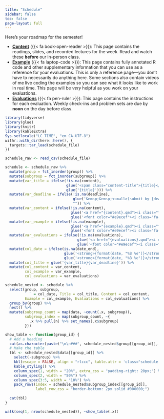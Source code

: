 ```yaml
---
title: "Schedule"
sidebar: false
toc: false
page-layout: full
---
```


::: {.schedule-page}

Here's your roadmap for the semester!

- [**Content**](/content/) ({{< fa book-open-reader >}}): This page contains the readings, slides, and recorded lectures for the week. Read and watch these **before** our in-person class.
- [**Example**](/example/) ({{< fa laptop-code >}}): This page contains fully annotated R code and other supplementary information that you can use as a reference for your evaluations. This is only a reference page—you don't have to necessarily do anything here. Some sections also contain videos of me live coding the examples so you can see what it looks like to work in real time. This page will be *very* helpful as you work on your evaluations.
- [**Evaluations**](/evaluations/) ({{< fa pen-ruler >}}): This page contains the instructions for each evaluation. Weekly check-ins and problem sets are due by **noon** on the day before class. 

```r
library(tidyverse)
library(glue)
library(knitr)
library(kableExtra)
Sys.setlocale("LC_TIME", "en_CA.UTF-8")
withr::with_dir(here::here(), {
  targets::tar_load(schedule_file)
})

schedule_raw <- read_csv(schedule_file)

schedule <- schedule_raw %>% 
  mutate(group = fct_inorder(group)) %>% 
  mutate(subgroup = fct_inorder(subgroup)) %>% 
  mutate(var_title = ifelse(!is.na(content), 
                            glue('<span class="content-title">{title}</span>'),
                            glue('{title}'))) %>% 
  mutate(var_deadline = ifelse(!is.na(deadline),
                               glue('&emsp;&emsp;<small>(submit by {deadline})</small>'),
                               "")) %>%
  mutate(var_content = ifelse(!is.na(content),
                              glue('<a href="{content}.qmd"><i class="fa-solid fa-book-open-reader fa-lg"></i></a>'),
                              glue('<font color="#e9ecef"><i class="fa-solid fa-book-open-reader fa-lg"></i></font>'))) %>%
  mutate(var_example = ifelse(!is.na(example),
                              glue('<a href="{example}.qmd"><i class="fa-solid fa-laptop-code fa-lg"></i></a>'),
                              glue('<font color="#e9ecef"><i class="fa-solid fa-laptop-code fa-lg"></i></font>'))) %>%
  mutate(var_evaluations = ifelse(!is.na(evaluations),
                                 glue('<a href="{evaluations}.qmd"><i class="fa-solid fa-pen-ruler fa-lg"></i></a>'),
                                 glue('<font color="#e9ecef"><i class="fa-solid fa-pen-ruler fa-lg"></i></font>'))) %>%
  mutate(col_date = ifelse(is.na(date_end),
                           glue('<strong>{format(date, "%B %e")}</strong>'),
                           glue('<strong>{format(date, "%B %e")}</strong>–<strong>{format(date_end, "%B %e")}</strong>'))) %>% 
  mutate(col_title = glue('{var_title}{var_deadline}')) %>% 
  mutate(col_content = var_content,
         col_example = var_example,
         col_evaluations = var_evaluations)

schedule_nested <- schedule %>% 
  select(group, subgroup, 
         ` ` = col_date, Title = col_title, Content = col_content, 
         Example = col_example, Evaluations = col_evaluations) %>% 
  group_by(group) %>% 
  nest() %>% 
  mutate(subgroup_count = map(data, ~count(.x, subgroup)),
         subgroup_index = map(subgroup_count, ~{
           .x %>% pull(n) %>% set_names(.x$subgroup)
         }))

show_table <- function(group_id) {
  # Add a heading
  cat(as.character(paste("\n\n###", schedule_nested$group[[group_id]], "\n\n")))
  # Make the table
  tbl <- schedule_nested$data[[group_id]] %>% 
    select(-subgroup) %>% 
    kbl(escape = FALSE, align = "rlccc", table.attr = 'class="schedule-table"') %>% 
    kable_styling() %>% 
    column_spec(1, width = "20%", extra_css = "padding-right: 20px;") %>% 
    column_spec(2, width = "50%") %>% 
    column_spec(3:5, width = "10%") %>% 
    pack_rows(index = schedule_nested$subgroup_index[[group_id]],
              label_row_css = "border-bottom: 2px solid #000000;")
  
  cat(tbl)
}
```

```r
walk(seq(1, nrow(schedule_nested)), ~show_table(.x))
```

:::

